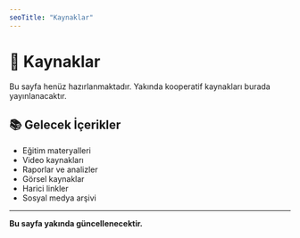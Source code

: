 ```yaml
---
seoTitle: "Kaynaklar"
---
```

# 🔗 Kaynaklar

Bu sayfa henüz hazırlanmaktadır. Yakında kooperatif kaynakları burada yayınlanacaktır.

## 📚 Gelecek İçerikler

- Eğitim materyalleri
- Video kaynakları
- Raporlar ve analizler
- Görsel kaynaklar
- Harici linkler
- Sosyal medya arşivi

---

**Bu sayfa yakında güncellenecektir.** 